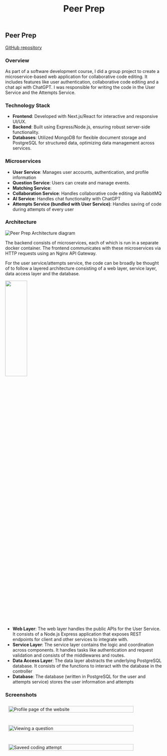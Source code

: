﻿---
title: "Peer Prep"
description: "A microservice-based web application for collaborative code editing for a software development course."
image: "https://choonsiongng.s3.ap-southeast-2.amazonaws.com/images/peer-prep/peer_prep_profile_ui_cropped.png"
---
## Peer Prep
[GitHub repository](https://github.com/CS3219-AY2324S1/ay2324s1-course-assessment-g26)
  
### Overview  

As part of a software development course, I did a group project to create a microservice-based web application for collaborative code editing. It includes features like user authentication, collaborative code editing and a chat api with ChatGPT. I was responsible for writing the code in the User Service and the Attempts Service.

### Technology Stack

- **Frontend**: Developed with Next.js/React for interactive and responsive UI/UX.
- **Backend**: Built using Express/Node.js, ensuring robust server-side functionality.
- **Databases**: Utilized MongoDB for flexible document storage and PostgreSQL for structured data, optimizing data management across services.

### Microservices 
  
- **User Service**: Manages user accounts, authentication, and profile information
- **Question Service**: Users can create and manage events.  
- **Matching Service**: 
- **Collaboration Service**: Handles collaborative code editing via RabbitMQ
- **AI Service**: Handles chat functionality with ChatGPT
- **Attempts Service (bundled with User Service)**: Handles saving of code during attempts of every user

### Architecture

![Peer Prep Architecture diagram](https://choonsiongng.s3.ap-southeast-2.amazonaws.com/images/peer-prep/peer-prep_architecture_diagram.png)

The backend consists of microservices, each of which is run in a separate docker container. The frontend communicates with these microservices via HTTP requests using an Nginx API Gateway.

For the user service/attempts service, the code can be broadly be thought of to follow a layered architecture consisting of a web layer, service layer, data access layer and the database.

<img src="https://choonsiongng.s3.ap-southeast-2.amazonaws.com/images/peer-prep/peer-prep_user_service_architecture_diagram.jpg" style="min-width: min(250px, 100%); width: 28%;" />

- **Web Layer**: The web layer handles the public APIs for the User Service. It consists of a Node.js Express application that exposes REST endpoints for client and other services to integrate with.
- **Service Layer**: The service layer contains the logic and coordination across components. It handles tasks like authentication and request validation and consists of the middlewares and routes.
- **Data Access Layer**: The data layer abstracts the underlying PostgreSQL database. It consists of the functions to interact with the database in the controller
- **Database**: The database (written in PostgreSQL for the user and attempts service) stores the user information and attempts
  
### Screenshots
<style>
    .grid-container {
        display: flex;
        flex-wrap: wrap;
        padding: 10px;
        gap: 40px; /* Controls spacing between items */
    }

    .grid-item {
        flex: 1;
        min-width: min(400px, 100%); /* Minimum width of each item before wrapping */
        max-width: calc(50% - 40px);
    }

    .grid-item img {
        width: 100%;
        height: auto; /* Maintain aspect ratio */
        display: block; /* Remove bottom space caused by inline elements */
    }
</style>
<div class="grid-container">
    <div class="grid-item">
        <img src="https://choonsiongng.s3.ap-southeast-2.amazonaws.com/images/peer-prep/peer-prep_profile_ui.jpg" alt="Profile page of the website" />
    </div>
    <div class="grid-item">
        <img src="https://choonsiongng.s3.ap-southeast-2.amazonaws.com/images/peer-prep/peer-prep_question_ui.jpg" alt="Viewing a question" />
    </div>
    <div class="grid-item">
        <img src="https://choonsiongng.s3.ap-southeast-2.amazonaws.com/images/peer-prep/peer-prep_saved_attempt_ui.jpg" alt="Saveed coding attempt" />
    </div>
</div>


